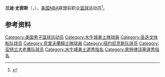 {{noteTA|G1=NBA}}
{{Infobox NBA Player
| name         = 兰迪·史密斯<br/>{{lang|en|Randy Smith}}
| number       = 9,7
| position     = 后卫，小前锋     
| birth_date   = {{Birth date|1948|12|12}}
| birth_place  = 
| nationality  = {{USA}}
| height_ft    = 6 
| height_in    = 3
| weight_lb    = 180
| highschool   = Bellport in Brookhaven, New York
| college      = State University of New York College at Buffalo
| draft =
| draft_year   = 1971
| draft_round  = 7
| draft_pick   = 2
| draft_team   = 布法罗勇士
| career_start = 1971
| career_end   = 1983
| teams        = <!-- 效力過球隊 -->
| coach        = <!-- 執教過球隊 -->
| highlights   = <!-- 生涯焦點與獲得獎項 -->
| stat1label   = 
| stat1value   = 
| stat2label   = 
| stat2value   = 
| stat3label   = 
| stat3value   = 
| letter       = 
| bbr          = 
| profile      = 
| HOF          = <!-- 名人堂 -->
| HOF_player   = <!-- 球員名人堂 -->
| HOF_coach    = <!-- 教練名人堂 -->
}}

'''兰迪·史密斯'''（{{lang-en|'''Randy Smith'''}}，{{Bd|1948年|12月12日|2009年|6月4日}}），[[美国|美国]][[NBA|NBA]]联盟前职业[[篮球|篮球]]运动员<ref>{{Cite web|url=http://www.basketball-reference.com/players/s/smithra01.html|title=兰迪·史密斯|accessdate=2016年4月13日|author=|date=|publisher=|archive-date=2010年12月4日|archive-url=https://web.archive.org/web/20101204233307/http://www.basketball-reference.com/players/s/smithra01.html|dead-url=no}}</ref>。

==参考资料==
{{reflist}}

{{Basketball-player-stub}}
{{1970 NBA Draft}}
{{1971 NBA Draft}}

{{Authority control}}
{{DEFAULTSORT:Smith, Randy}}
[[Category:美国男子篮球运动员|Category:美国男子篮球运动员]]
[[Category:水牛城勇士隊球員|Category:水牛城勇士隊球員]]
[[Category:圣迭戈快船队球员|Category:圣迭戈快船队球员]]
[[Category:克里夫蘭騎士隊球員|Category:克里夫蘭騎士隊球員]]
[[Category:纽约尼克斯队球员|Category:纽约尼克斯队球员]]
[[Category:亚特兰大老鹰队球员|Category:亚特兰大老鹰队球员]]
[[Category:水牛城勇士選秀指名|Category:水牛城勇士選秀指名]]
[[Category:底特律活塞選秀指名|Category:底特律活塞選秀指名]]